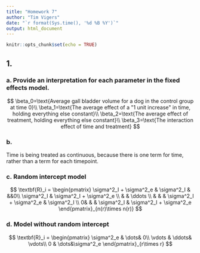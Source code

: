 ```yaml
---
title: "Homework 7"
author: "Tim Vigers"
date: "`r format(Sys.time(), '%d %B %Y')`"
output: html_document
---
```


```r
knitr::opts_chunk$set(echo = TRUE)
```

## 1. 
### a. Provide an interpretation for each parameter in the fixed effects model.

$$
\beta_0=\text{Average gall bladder volume for a dog in the control group at time 0}\\
\beta_1=\text{The average effect of a "1 unit increase" in time, holding everything else constant}\\
\beta_2=\text{The average effect of treatment, holding everything else constant}\\
\beta_3=\text{The interaction effect of time and treatment}
$$

### b. 
Time is being treated as continuous, because there is one term for time, rather than a term for each timepoint. 

### c. Random intercept model
$$
\textbf{R}_i = \begin{pmatrix}
\sigma^2_I + \sigma^2_e & \sigma^2_I & &&0\\
\sigma^2_I & \sigma^2_I + \sigma^2_e \\
 & & \ddots \\
 & & & \sigma^2_I + \sigma^2_e & \sigma^2_I \\
 0& & & \sigma^2_I & \sigma^2_I + \sigma^2_e
\end{pmatrix}_{n(r)\times n(r)}
$$

### d. Model without random intercept
$$
\textbf{R}_i = \begin{pmatrix}
\sigma^2_e & \dots& 0\\
\vdots & \ddots& \vdots\\
0 & \dots&\sigma^2_e
\end{pmatrix}_{r\times r}
$$
